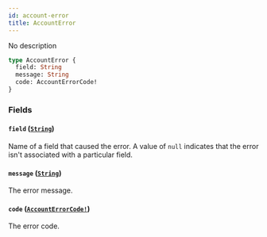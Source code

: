 ```yaml
---
id: account-error
title: AccountError
---
```


No description

```graphql
type AccountError {
  field: String
  message: String
  code: AccountErrorCode!
}
```

### Fields

#### `field` ([`String`](/developer/api-reference/scalars/string.mdx))

Name of a field that caused the error. A value of `null` indicates that the error isn't associated with a particular field.

#### `message` ([`String`](/developer/api-reference/scalars/string.mdx))

The error message.

#### `code` ([`AccountErrorCode!`](/developer/api-reference/enums/account-error-code.mdx))

The error code.
